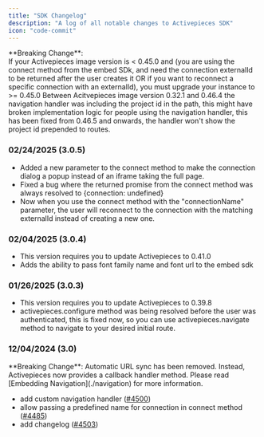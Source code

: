 ```yaml
---
title: "SDK Changelog"
description: "A log of all notable changes to Activepieces SDK"
icon: "code-commit"
---
```




<Warning>
**Breaking Change**: <br/> If your Activepieces image version is < 0.45.0 and (you are using the connect method from the embed SDk, and need the connection externalId to be returned after the user creates it OR if you want to reconnect a specific connection with an externalId), you must upgrade your instance to >= 0.45.0
</Warning>

<Warning> 
 Between Acitvepieces image version 0.32.1 and 0.46.4 the navigation handler was including the project id in the path, this might have broken implementation logic for people using the navigation handler, this has been fixed from 0.46.5 and onwards, the handler won't show the project id prepended to routes.
</Warning>


### 02/24/2025 (3.0.5)
- Added a new parameter to the connect method to make the connection dialog a popup instead of an iframe taking the full page.
- Fixed a bug where the returned promise from the connect method was always resolved to \{connection: undefined\}
- Now when you use the connect method with the "connectionName" parameter, the user will reconnect to the connection with the matching externalId instead of creating a new one.

### 02/04/2025 (3.0.4)

- This version requires you to update Activepieces to 0.41.0
- Adds the ability to pass font family name and font url to the embed sdk

### 01/26/2025 (3.0.3)

- This version requires you to update Activepieces to 0.39.8
- activepieces.configure method was being resolved before the user was authenticated, this is fixed now, so you can use activepieces.navigate method to navigate to your desired initial route.


### 12/04/2024 (3.0)

<Warning>
**Breaking Change**: Automatic URL sync has been removed. Instead, Activepieces now provides a callback handler method. Please read [Embedding Navigation](./navigation) for more information.
</Warning>

- add custom navigation handler ([#4500](https://github.com/activepieces/activepieces/pull/4500))
- allow passing a predefined name for connection in connect method ([#4485](https://github.com/activepieces/activepieces/pull/4485))
- add changelog ([#4503](https://github.com/activepieces/activepieces/pull/4503))
